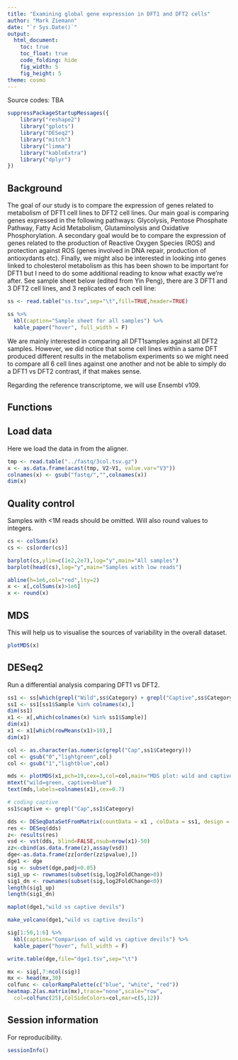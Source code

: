 ```yaml
---
title: "Examining global gene expression in DFT1 and DFT2 cells"
author: "Mark Ziemann"
date: "`r Sys.Date()`"
output:
  html_document:
    toc: true
    toc_float: true
    code_folding: hide
    fig_width: 5
    fig_height: 5
theme: cosmo
---
```


Source codes: TBA

```r

suppressPackageStartupMessages({
    library("reshape2")
    library("gplots")
    library("DESeq2")
    library("mitch")
    library("limma")
    library("kableExtra")
    library("dplyr")
})

```

## Background

The goal of our study is to compare the expression of genes related to metabolism of DFT1 cell lines to
DFT2 cell lines.
Our main goal is comparing genes expressed in the following pathways: Glycolysis, Pentose Phosphate
Pathway, Fatty Acid Metabolism, Glutaminolysis and Oxidative Phosphorylation.
A secondary goal would be to compare the expression of genes related to the production of Reactive
Oxygen Species (ROS) and protection against ROS (genes involved in DNA repair, production of
antioxydants etc).
Finally, we might also be interested in looking into genes linked to cholesterol metabolism as this has
been shown to be important for DFT1 but I need to do some additional reading to know what exactly we're
after.
See sample sheet below (edited from Yin Peng), there are 3 DFT1 and 3 DFT2 cell lines, and 3 replicates
of each cell line:

```r

ss <- read.table("ss.tsv",sep="\t",fill=TRUE,header=TRUE)

ss %>%
  kbl(caption="Sample sheet for all samples") %>%
  kable_paper("hover", full_width = F)

```

We are mainly interested in comparing all DFT1samples against all DFT2 samples.
However, we did notice that some cell lines within a same DFT produced different results in the
metabolism experiments so we might need to compare all 6 cell lines against one another and not be
able to simply do a DFT1 vs DFT2 contrast, if that makes sense.

Regarding the reference transcriptome, we will use Ensembl v109.


## Functions


## Load data

Here we load the data in from the aligner.

```r

tmp <- read.table("../fastq/3col.tsv.gz")
x <- as.data.frame(acast(tmp, V2~V1, value.var="V3"))
colnames(x) <- gsub("fastq/","",colnames(x))
dim(x)

```

## Quality control

Samples with <1M reads should be omitted.
Will also round values to integers.

```r

cs <- colSums(x)
cs <- cs[order(cs)]

barplot(cs,ylim=c(1e2,2e7),log="y",main="All samples")
barplot(head(cs),log="y",main="Samples with low reads")

abline(h=1e6,col="red",lty=2)
x <- x[,colSums(x)>1e6]
x <- round(x)

```

## MDS

This will help us to visualise the sources of variability in the overall dataset.

```r

plotMDS(x)

```

## DESeq2

Run a differential analysis comparing DFT1 vs DFT2.

```r

ss1 <- ss[which(grepl("Wild",ss$Category) + grepl("Captive",ss$Category)>0),]
ss1 <- ss1[ss1$Sample %in% colnames(x),]
dim(ss1)
x1 <- x[,which(colnames(x) %in% ss1$Sample)]
dim(x1)
x1 <- x1[which(rowMeans(x1)>10),]
dim(x1)

col <- as.character(as.numeric(grepl("Cap",ss1$Category)))
col <- gsub("0","lightgreen",col)
col <- gsub("1","lightblue",col)

mds <- plotMDS(x1,pch=19,cex=3,col=col,main="MDS plot: wild and captive devils")
mtext("wild=green, captive=blue")
text(mds,labels=colnames(x1),cex=0.7)

# coding captive
ss1$captive <- grepl("Cap",ss1$Category)

dds <- DESeqDataSetFromMatrix(countData = x1 , colData = ss1, design = ~ captive )
res <- DESeq(dds)
z<- results(res)
vsd <- vst(dds, blind=FALSE,nsub=nrow(x1)-50)
zz<-cbind(as.data.frame(z),assay(vsd))
dge<-as.data.frame(zz[order(zz$pvalue),])
dge1 <- dge
sig <- subset(dge,padj<0.05)
sig1_up <- rownames(subset(sig,log2FoldChange>0))
sig1_dn <- rownames(subset(sig,log2FoldChange<0))
length(sig1_up)
length(sig1_dn)

```

```r

maplot(dge1,"wild vs captive devils")

make_volcano(dge1,"wild vs captive devils")

sig[1:50,1:6] %>%
  kbl(caption="Comparison of wild vs captive devils") %>%
  kable_paper("hover", full_width = F)

write.table(dge,file="dge1.tsv",sep="\t")

mx <- sig[,7:ncol(sig)]
mx <- head(mx,30)
colfunc <- colorRampPalette(c("blue", "white", "red"))
heatmap.2(as.matrix(mx),trace="none",scale="row",
  col=colfunc(25),ColSideColors=col,mar=c(5,12))

```

## Session information

For reproducibility.

```r

sessionInfo()

```
